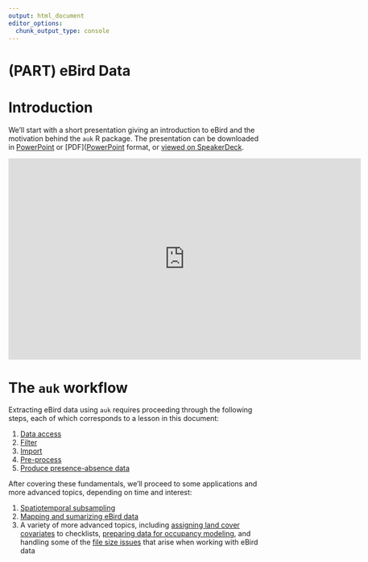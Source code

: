 ```yaml
---
output: html_document
editor_options: 
  chunk_output_type: console
---
```


# (PART) eBird Data {-}

# Introduction {#ebird-intro}

We'll start with a short presentation giving an introduction to eBird and the motivation behind the `auk` R package. The presentation can be downloaded in [PowerPoint](https://github.com/mstrimas/ebp-workshop/raw/master/02_ebird-intro.pptx) or [PDF]([PowerPoint](https://github.com/mstrimas/ebp-workshop/raw/master/02_ebird-intro.pdf) format, or [viewed on SpeakerDeck](https://speakerdeck.com/mstrimas/ebird-best-practices-i).

<iframe src="https://speakerdeck.com/player/8ebf7834a4c5421da9c5359782517cb6" width="700px" height="400px" frameborder="0" marginwidth="0" marginheight="0" scrolling="no" style="border:none;" allowfullscreen webkitallowfullscreen mozallowfullscreen></iframe>

# The `auk` workflow

Extracting eBird data using `auk` requires proceeding through the following steps, each of which corresponds to a lesson in this document:

1. [Data access](#access)
2. [Filter](#filter)
3. [Import](#import)
4. [Pre-process](#import)
5. [Produce presence-absence data](#presabs)

After covering these fundamentals, we'll proceed to some applications and more advanced topics, depending on time and interest:

1. [Spatiotemporal subsampling](#subsample)
2. [Mapping and sumarizing eBird data](#applications)
3. A variety of more advanced topics, including [assigning land cover covariates](#advanced-landcover) to checklists, [preparing data for occupancy modeling](#advanced-unmarked), and handling some of the [file size issues](#advanced-size) that arise when working with eBird data
